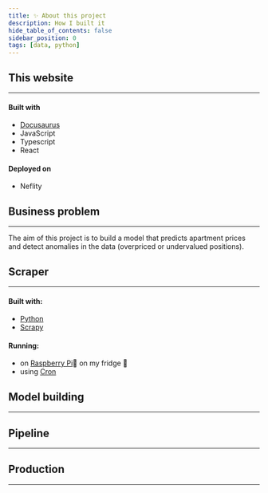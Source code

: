 ```yaml
---
title: ✨ About this project
description: How I built it
hide_table_of_contents: false
sidebar_position: 0
tags: [data, python]
---
```



## This website
---

#### Built with
- [Docusaurus]('')
- JavaScript
- Typescript
- React

#### Deployed on 
- Neflity


## Business problem
---

The aim of this project is to build a model that predicts apartment prices and 
detect anomalies in the data (overpriced or undervalued positions).

## Scraper
---

#### Built with:
- [Python]('')
- [Scrapy]('')

#### Running:
- on [Raspberry Pi]('')🍓 on my fridge 🤫
- using [Cron]('')


## Model building
---



## Pipeline
---


## Production
---


